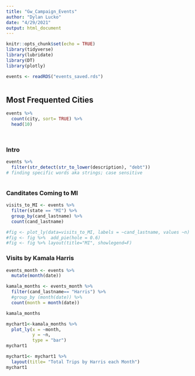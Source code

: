 ```yaml
---
title: "Gw_Campaign_Events"
author: "Dylan Lucko"
date: "4/29/2021"
output: html_document
---
```


```r
knitr::opts_chunk$set(echo = TRUE)
library(tidyverse)
library(lubridate)
library(DT)
library(plotly)

events <- readRDS("events_saved.rds")



```

## Most Frequented Cities

```r
events %>% 
  count(city, sort= TRUE) %>% 
  head(10)




```


### Intro
```r
events %>% 
  filter(str_detect(str_to_lower(description), "debt"))
# finding specific words aka strings; case sensitive



```

### Canditates Coming to MI
```r
visits_to_MI <- events %>% 
  filter(state == "MI") %>% 
  group_by(cand_lastname) %>% 
  count(cand_lastname)

#fig <- plot_ly(data=visits_to_MI, labels = ~cand_lastname, values ~n)
#fig <- fig %>%  add_pie(hole = 0.6)
#fig <- fig %>% layout(title="MI", showlegend=F)
```

### Visits by Kamala Harris
```r
events_month <- events %>% 
  mutate(month(date))

kamala_months <- events_month %>% 
  filter(cand_lastname== "Harris") %>% 
  #group_by (month(date)) %>% 
  count(month = month(date))

kamala_months

mychart1<-kamala_months %>% 
  plot_ly(x = ~month, 
          y = ~n,
          type = "bar")
mychart1

mychart1<- mychart1 %>% 
  layout(title= "Total Trips by Harris each Month")
mychart1
```


```r

```







